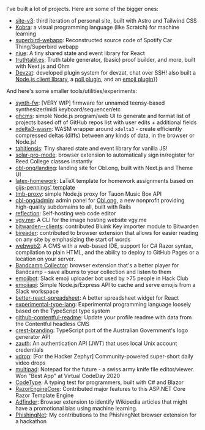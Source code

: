 I've built a lot of projects. Here are some of the bigger ones:

- [site-v3](https://github.com/Merlin04/site-v3): third iteration of personal site, built with Astro and Tailwind CSS
- [Kobra](https://github.com/kobra-dev/Kobra): a visual programming language (like Scratch) for machine learning
- [superbird-webapp](https://github.com/Merlin04/superbird-webapp): Reconstructed source code of Spotify Car Thing/Superbird webapp
- [niue](https://github.com/Merlin04/niue): A tiny shared state and event library for React
- [truthtabl.es](https://github.com/Merlin04/truthtabl.es): Truth table generator, (basic) proof builder, and more, built with Next.js and Ohm
- [Devzat](https://github.com/quackduck/devzat): developed plugin system for devzat, chat over SSH! also built a [Node.js client library](https://github.com/Merlin04/devzat-node), a [poll plugin](https://github.com/Merlin04/devzat-plugin-duckpoll), and an [emoji plugin](https://github.com/Merlin04/devzat-hc-emoji)}}

And here's some smaller tools/utilities/experiments:

- [synth-fw](https://github.com/Merlin04/synth-fw): [VERY WIP] firmware for unnamed teensy-based synthesizer/midi keyboard/sequencer/etc
- [ghcms](https://github.com/Merlin04/ghcms): simple Node.js program/web UI to generate and format list of projects based off of GitHub repos list with user edits + additional fields
- [xdelta3-wasm](https://github.com/Merlin04/xdelta3-wasm): WASM wrapper around `xdelta3` - create efficiently compressed deltas (diffs) between any kinds of data, in the browser or Node.js!
- [tahitiensis](https://github.com/Merlin04/tahitiensis): Tiny shared state and event library for vanilla JS!
- [solar-pro-mode](https://github.com/Merlin04/solar-pro-mode): browser extension to automatically sign in/register for Reed College classes instantly
- [obl-ong/landing](https://github.com/obl-ong/landing): landing site for Obl.ong, built with Next.js and Theme UI
- [latex-homework](https://github.com/Merlin04/latex-homework): LaTeX template for homework assignments based on [gijs-pennings' template](https://github.com/gijs-pennings/latex-homework)
- [tmb-proxy](https://github.com/Merlin04/tmb-proxy): simple Node.js proxy for Tauon Music Box API
- [obl-ong/admin](https://github.com/obl-ong/admin): admin panel for [Obl.ong](https://obl.ong), a new nonprofit providing high-quality subdomains to all, built with Rails
- [reflection](https://github.com/Merlin04/reflection): Self-hosting web code editor
- [vgy.me](https://github.com/Merlin04/vgy.me): A CLI for the image hosting website vgy.me
- [bitwarden--clients](https://github.com/Merlin04/bitwarden--clients): contributed Bluink Key importer module to Bitwarden
- [bireader](https://github.com/Merlin04/bireader): contributed to browser extension that allows for easier reading on any site by emphasizing the start of words
- [webweb2](https://github.com/Merlin04/webweb2): A CMS with a web-based IDE, support for C# Razor syntax, compilation to plain HTML, and the ability to deploy to GitHub Pages or a location on your server.
- [Bandcamp Collector](https://github.com/Merlin04/bandcamp): browser extension that's a better player for Bandcamp - save albums to your collection and listen to them
- [emojibot](https://github.com/Merlin04/emojibot): Slack emoji uploader bot used by >75 people in Hack Club
- [emojiapi](https://github.com/Merlin04/emojiapi): Simple Node.js/Express API to cache and serve emojis from a Slack workspace
- [better-react-spreadsheet](https://github.com/kobra-dev/better-react-spreadsheet): A better spreadsheet widget for React
- [experimental-type-lang](https://github.com/Merlin04/experimental-type-lang): Experimental programming language loosely based on the TypeScript type system
- [github-contentful-readme](https://github.com/Merlin04/github-contentful-readme): Update your profile readme with data from the Contentful headless CMS
- [crest-branding](https://github.com/Merlin04/crest-branding): TypeScript port of the Australian Government's logo generator API
- [zauth](https://github.com/Merlin04/zauth): An authentication API (JWT) that uses local Unix account credentials
- [vdrop](https://github.com/Merlin04/vdrop): [For the Hacker Zephyr] Community-powered super-short daily video drops
- [multipad](https://github.com/Merlin04/multipad): Notepad for the future - a swiss army knife file editor/viewer. Won "Best App" at Virtual CodeDay 2020
- [CodeType](https://github.com/Merlin04/CodeType): A typing test for programmers, built with C# and Blazor
- [RazorEngineCore](https://github.com/Merlin04/RazorEngineCore): Contributed major features to this ASP.NET Core Razor Template Engine
- [Adfinder](https://github.com/Merlin04/Adfinder): Browser extension to identify Wikipedia articles that might have a promotional bias using machine learning.
- [PhishingNet](https://github.com/Merlin04/PhishingNet): My contributions to the PhishingNet browser extension for a hackathon
